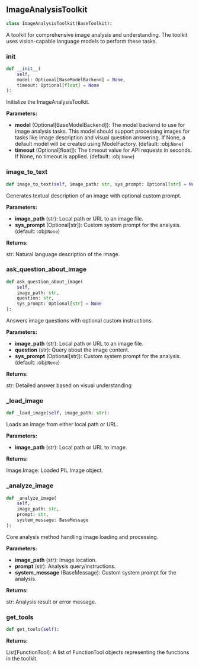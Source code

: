 <a id="camel.toolkits.image_analysis_toolkit"></a>

<a id="camel.toolkits.image_analysis_toolkit.ImageAnalysisToolkit"></a>

## ImageAnalysisToolkit

```python
class ImageAnalysisToolkit(BaseToolkit):
```

A toolkit for comprehensive image analysis and understanding.
The toolkit uses vision-capable language models to perform these tasks.

<a id="camel.toolkits.image_analysis_toolkit.ImageAnalysisToolkit.__init__"></a>

### __init__

```python
def __init__(
    self,
    model: Optional[BaseModelBackend] = None,
    timeout: Optional[float] = None
):
```

Initialize the ImageAnalysisToolkit.

**Parameters:**

- **model** (Optional[BaseModelBackend]): The model backend to use for image analysis tasks. This model should support processing images for tasks like image description and visual question answering. If None, a default model will be created using ModelFactory. (default: :obj:`None`)
- **timeout** (Optional[float]): The timeout value for API requests in seconds. If None, no timeout is applied. (default: :obj:`None`)

<a id="camel.toolkits.image_analysis_toolkit.ImageAnalysisToolkit.image_to_text"></a>

### image_to_text

```python
def image_to_text(self, image_path: str, sys_prompt: Optional[str] = None):
```

Generates textual description of an image with optional custom
prompt.

**Parameters:**

- **image_path** (str): Local path or URL to an image file.
- **sys_prompt** (Optional[str]): Custom system prompt for the analysis. (default: :obj:`None`)

**Returns:**

  str: Natural language description of the image.

<a id="camel.toolkits.image_analysis_toolkit.ImageAnalysisToolkit.ask_question_about_image"></a>

### ask_question_about_image

```python
def ask_question_about_image(
    self,
    image_path: str,
    question: str,
    sys_prompt: Optional[str] = None
):
```

Answers image questions with optional custom instructions.

**Parameters:**

- **image_path** (str): Local path or URL to an image file.
- **question** (str): Query about the image content.
- **sys_prompt** (Optional[str]): Custom system prompt for the analysis. (default: :obj:`None`)

**Returns:**

  str: Detailed answer based on visual understanding

<a id="camel.toolkits.image_analysis_toolkit.ImageAnalysisToolkit._load_image"></a>

### _load_image

```python
def _load_image(self, image_path: str):
```

Loads an image from either local path or URL.

**Parameters:**

- **image_path** (str): Local path or URL to image.

**Returns:**

  Image.Image: Loaded PIL Image object.

<a id="camel.toolkits.image_analysis_toolkit.ImageAnalysisToolkit._analyze_image"></a>

### _analyze_image

```python
def _analyze_image(
    self,
    image_path: str,
    prompt: str,
    system_message: BaseMessage
):
```

Core analysis method handling image loading and processing.

**Parameters:**

- **image_path** (str): Image location.
- **prompt** (str): Analysis query/instructions.
- **system_message** (BaseMessage): Custom system prompt for the analysis.

**Returns:**

  str: Analysis result or error message.

<a id="camel.toolkits.image_analysis_toolkit.ImageAnalysisToolkit.get_tools"></a>

### get_tools

```python
def get_tools(self):
```

**Returns:**

  List[FunctionTool]: A list of FunctionTool objects representing the
functions in the toolkit.
